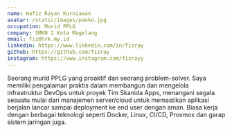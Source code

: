 ```yaml
---
name: Hafiz Rayan Kurniawan
avatar: /static/images/panko.jpg
occupation: Murid PPLG 
company: SMKN 2 Kota Magelang
email: fiz@hrk.my.id
linkedin: https://www.linkedin.com/in/fizray
github: https://github.com/fizray
instagram: https://www.instagram.com/fizrayy
---
```


Seorang murid PPLG yang proaktif dan seorang problem-solver. Saya memiliki pengalaman praktis dalam membangun dan mengelola infrastruktur DevOps untuk proyek Tim Skanida Apps, menangani segala sesuatu mulai dari manajemen server/cloud untuk memastikan aplikasi berjalan lancar sampai deployment ke end user dengan aman. Biasa kerja dengan berbagai teknologi seperti Docker, Linux, CI/CD, Proxmox dan garap sistem jaringan juga.